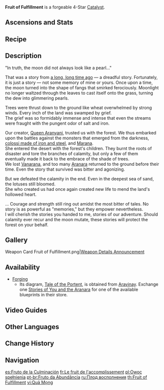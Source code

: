 {{Weapon Infobox
|id             = 14417
|image          = <gallery>
Weapon Fruit of Fulfillment.png|Base
Weapon Fruit of Fulfillment 2nd.png|2nd Ascension
</gallery>
|type           = Catalyst
|quality        = 4
|series         = Aranara
|obtain         = Forging
|diagram        = {{Sold By|Tale of the Portent}}
|base_atk       = 42
|2nd_stat_type  = Energy Recharge
|2nd_stat       = 10.0%
|passive        = Full Circle
|effect         = Obtain the "Wax and Wane" effect after an [[Elemental Reaction]] is triggered, gaining (var1) [[Elemental Mastery]] while losing 5% [[ATK]]. For every 0.3s, 1 stack of Wax and Wane can be gained. Max 5 stacks. For every 6s that go by without an Elemental Reaction being triggered, 1 stack will be lost. This effect can be triggered even when the character is off-field.
|eff_rank1_var1 = 24
|eff_rank2_var1 = 27
|eff_rank3_var1 = 30
|eff_rank4_var1 = 33
|eff_rank5_var1 = 36
|eff_att1       = Elemental Mastery
|eff_att2       = ATK Decrease
|eff_att3       = Elemental Reaction Dependent
}}
{{Description|It holds the potential to conquer any crisis.}}
'''Fruit of Fulfillment''' is a forgeable 4-Star [[Catalyst]].

==Ascensions and Stats==
{{Weapon Ascensions and Stats
|ascendMat1 = Oasis Garden's Reminiscence
|ascendMat2 = Oasis Garden's Kindness
|ascendMat3 = Oasis Garden's Mourning
|ascendMat4 = Oasis Garden's Truth
|bossMat1   = Gloomy Statuette
|bossMat2   = Dark Statuette
|bossMat3   = Deathly Statuette
|commonMat1 = Fungal Spores
|commonMat2 = Luminescent Pollen
|commonMat3 = Crystalline Cyst Dust
}}

==Recipe==
{{Recipe
|type = Forging
|Midlander Catalyst Billet = 1
|Crystal Chunk = 50
|White Iron Chunk = 50
|Mora = 500
|time = 10s
|sort = Midlander Catalyst Billet;Crystal Chunk;White Iron Chunk;Mora
}}

==Description==
"In truth, the moon did not always look like a pearl..."

That was a story from [[Cataclysm|a long, long time ago]] &mdash; a dreadful story. Fortunately, it is just a story — not some memory of mine or yours.
Once upon a time, the moon turned into the shape of fangs that smirked ferociously. Moonlight no longer waltzed through the leaves to cast itself onto the grass, turning the dew into glimmering pearls.

Trees were thrust down to the ground like wheat overwhelmed by strong winds. Every inch of the land was swamped by grief.<br />
The grief was so formidably immense and intense that even the streams were fraught with the pungent odor of salt and iron.

Our creator, [[Greater Lord Rukkhadevata|Queen Aranyani]], trusted us with the forest. We thus embarked upon the battles against the monsters that emerged from the darkness, [[Ruin Machine|colossi made of iron and steel]], and [[The Withering|Marana]].<br />
She entered the desert with the forest's children. They burnt the roots of disaster and tore the branches of calamity, but only a few of them eventually made it back to the embrace of the shade of trees.<br />
We lost [[Old Vanarana|Vanarana]], and too many [[Aranara]] returned to the ground before their time. Even the story that survived was bitter and agonizing.

But we defeated the calamity in the end. Even in the deepest sea of sand, the lotuses still bloomed.<br />
She who created us had once again created new life to mend the land's hollowed heart.

...
Courage and strength still ring out amidst the most bitter of tales. No story is as powerful as "memories," but they empower nevertheless.<br />
I will cherish the stories you handed to me, stories of our adventure. Should calamity ever recur and the moon mutate, these stories will protect the forest on your behalf.
<!--
==Preview==
{{LoopOgv
|size=380px
|video=Weapon Fruit of Fulfillment Passive.ogv
|gif=Weapon Fruit of Fulfillment Passive.gif
}}
-->

==Gallery==
<gallery>
<!--Weapon Fruit of Fulfillment 3D.png|Full Weapon-->
<!--Weapon Fruit of Fulfillment 2nd 3D.png|2nd Ascension Phase Full Weapon-->
Weapon Card Fruit of Fulfillment.png|[https://www.hoyolab.com/article/7131929 Weapon Details Announcement]
</gallery>

==Availability==
* [[Forging]]
** Its diagram, [[Tale of the Portent]], is obtained from [[Aravinay]]. Exchange one [[Stories of You and the Aranara]] for one of the available blueprints in their store.
==Video Guides==
{{EVT
|video1   = https://youtu.be/IUTuWwQq454
|caption1 = How To Get: Fruit of Fulfillment Blueprint
}}

==Other Languages==
{{Flex|
===Weapon===
{{Other Languages
|en      = Fruit of Fulfillment
|zhs     = 盈满之实
|zhs_rm  = Yíngmǎn zhī Shí
|zht     = 盈滿之實
|zht_rm  = Yíngmǎn zhī Shí
|zh_tl   = Fruit of Fullness
|ja      = 満悦の実
|ja_rm   = Man'etsu no Mi{{Assumed}}
|ja_tl   = Flavor of Great Delight
|ko      = {{tt|충만|充滿}}의 열매
|ko_rm   = Chungman-ui Yeolmae
|ko_tl   = Fruit of Fullness
|es      = Fruto de la Culminación
|es_tl   = Fruit of Culmination
|fr      = Le fruit de l'accomplissement
|fr_tl   = The Fruit of Accomplishment
|ru      = Плод восполнения
|ru_tl   = Fruit of Replenishment
|th      = Fruit of Fulfillment
|vi      = Quả Mọng
|vi_tl   = {{w|Berry (botany)|Berry}}
|de      = Vollmondfrucht
|de_tl   = Full Moon Fruit
|id      = Fruit of Fulfillment
|pt      = Fruto da Abundância
|pt_tl   = 
|tr      = Doygunluk Meyvesi
|tr_tl   = 
|it      = Frutto della sazietà
|it_tl   = Fruit of Satiety
}}
|
===Passive===
{{Other Languages
|en      = Full Circle
|zhs     = 圆满之相
|zhs_rm  = Yuánmǎn zhī Xiàng
|zht     = 圓滿之相
|zht_rm  = Yuánmǎn zhī Xiàng
|zh_tl   = 
|ja      = 正円の相
|ja_rm   = Seien no Ai
|ja_tl   = 
|ko      = 원만의 상
|ko_rm   = Wonman-ui Sang
|ko_tl   = Shape of Completeness
|es      = Culminación
|es_tl   = Culmination
|fr      = Cercle complet
|fr_tl   = Full Circle
|ru      = Полный круг
|ru_tl   = Full Circle
|th      = Full Circle
|vi      = Hình Dạng Tròn Trĩnh
|vi_tl   = 
|de      = Vollmondrundung
|de_tl   = 
|id      = Full Circle
|pt      = Círculo Completo
|pt_tl   = 
|tr      = Tam Daire
|tr_tl   = 
|it      = Cerchio completo
|it_tl   = 
}}
}}

==Change History==
{{Change History|3.0}}

==Navigation==
{{Weapons by Series Navbox|series=Aranara}}
{{Weapon Navbox|Catalysts}}

[[es:Fruto de la Culminación]]
[[fr:Le fruit de l'accomplissement]]
[[pl:Owoc spełnienia]]
[[pt-br:Fruto da Abundância]]
[[ru:Плод восполнения]]
[[th:Fruit of Fulfillment]]
[[vi:Quả Mọng]]